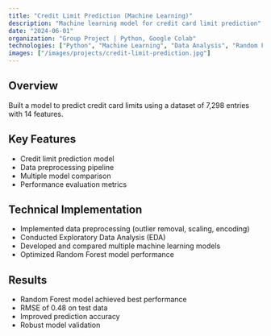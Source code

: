 ```yaml
---
title: "Credit Limit Prediction (Machine Learning)"
description: "Machine learning model for credit card limit prediction"
date: "2024-06-01"
organization: "Group Project | Python, Google Colab"
technologies: ["Python", "Machine Learning", "Data Analysis", "Random Forest"]
images: ["/images/projects/credit-limit-prediction.jpg"]
---
```


## Overview
Built a model to predict credit card limits using a dataset of 7,298 entries with 14 features.

## Key Features
- Credit limit prediction model
- Data preprocessing pipeline
- Multiple model comparison
- Performance evaluation metrics

## Technical Implementation
- Implemented data preprocessing (outlier removal, scaling, encoding)
- Conducted Exploratory Data Analysis (EDA)
- Developed and compared multiple machine learning models
- Optimized Random Forest model performance

## Results
- Random Forest model achieved best performance
- RMSE of 0.48 on test data
- Improved prediction accuracy
- Robust model validation 